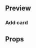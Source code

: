 
<Meta title="Radio Item" component={RadioItem} />

## Preview

<Preview>
  <Story name="Radio Item">
    <RadioItem
      textRight={text('Text Right', '**** **** **** 0182')}
      textLeft={text('Text Left', 'Banamex')}
      value={text('value', 'value')}
      name={text('name', 'name')}
      cardBrand={select('type', ['visa', 'mastercard', 'amex'], 'default')}
      isActive={boolean('Is Active', false)}
      hasIcon={boolean('Has Icon', true)}
      onChange={action('onChange')}
    />
  </Story>
</Preview>

### Add card

<Preview>
  <Story name="Radio Item - Add Card">
    <RadioItem textLeft="Agregar tarjeta" hasIcon={false} />
  </Story>
</Preview>

## Props

<Props of={RadioItem} />
